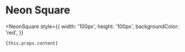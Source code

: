 
# Neon Square

<NeonSquare
    style={{
        width: '100px',
        height: '100px',
        backgroundColor: 'red',
    }}
>
    {this.props.content}
</NeonSquare>

